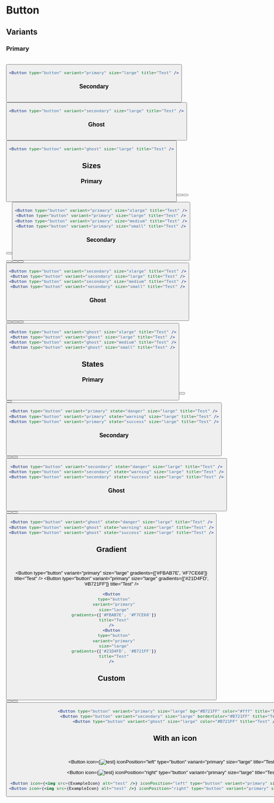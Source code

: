 
# Button

## Variants

### Primary

<br />

<Button type="button" variant="primary" size="large" title="Test" />

```jsx
<Button type="button" variant="primary" size="large" title="Test" />
```

### Secondary

<br />

<Button type="button" variant="secondary" size="large" title="Test" />

```jsx
<Button type="button" variant="secondary" size="large" title="Test" />
```

### Ghost

<br />

<Button type="button" variant="ghost" size="large" title="Test" />

```jsx
<Button type="button" variant="ghost" size="large" title="Test" />
```

## Sizes

### Primary

<br />

<Button type="button" variant="primary" size="xlarge" title="Test" /> <Button
  type="button"
  variant="primary"
  size="large"
  title="Test"
/> <Button type="button" variant="primary" size="medium" title="Test" /> <Button
  type="button"
  variant="primary"
  size="small"
  title="Test"
/>

```jsx
<Button type="button" variant="primary" size="xlarge" title="Test" />
<Button type="button" variant="primary" size="large" title="Test" />
<Button type="button" variant="primary" size="medium" title="Test" />
<Button type="button" variant="primary" size="small" title="Test" />
```

### Secondary

<br />

<Button type="button" variant="secondary" size="xlarge" title="Test" /> <Button
  type="button"
  variant="secondary"
  size="large"
  title="Test"
/> <Button type="button" variant="secondary" size="medium" title="Test" /> <Button
  type="button"
  variant="secondary"
  size="small"
  title="Test"
/>

```jsx
<Button type="button" variant="secondary" size="xlarge" title="Test" />
<Button type="button" variant="secondary" size="large" title="Test" />
<Button type="button" variant="secondary" size="medium" title="Test" />
<Button type="button" variant="secondary" size="small" title="Test" />
```

### Ghost

<br />

<Button type="button" variant="ghost" size="xlarge" title="Test" /> <Button
  type="button"
  variant="ghost"
  size="large"
  title="Test"
/> <Button type="button" variant="ghost" size="medium" title="Test" /> <Button
  type="button"
  variant="ghost"
  size="small"
  title="Test"
/>

```jsx
<Button type="button" variant="ghost" size="xlarge" title="Test" />
<Button type="button" variant="ghost" size="large" title="Test" />
<Button type="button" variant="ghost" size="medium" title="Test" />
<Button type="button" variant="ghost" size="small" title="Test" />
```

## States

### Primary

<br />

<Button
  type="button"
  variant="primary"
  size="large"
  state="danger"
  title="Test"
/> <Button
  type="button"
  variant="primary"
  size="large"
  state="warning"
  title="Test"
/> <Button
  type="button"
  variant="primary"
  size="large"
  state="success"
  title="Test"
/>

```jsx
<Button type="button" variant="primary" state="danger" size="large" title="Test" />
<Button type="button" variant="primary" state="warning" size="large" title="Test" />
<Button type="button" variant="primary" state="success" size="large" title="Test" />
```

### Secondary

<br />

<Button
  type="button"
  variant="secondary"
  size="large"
  state="danger"
  title="Test"
/> <Button
  type="button"
  variant="secondary"
  size="large"
  state="warning"
  title="Test"
/> <Button
  type="button"
  variant="secondary"
  size="large"
  state="success"
  title="Test"
/>

```jsx
<Button type="button" variant="secondary" state="danger" size="large" title="Test" />
<Button type="button" variant="secondary" state="warning" size="large" title="Test" />
<Button type="button" variant="secondary" state="success" size="large" title="Test" />
```

### Ghost

<br />

<Button
  type="button"
  variant="ghost"
  size="large"
  state="danger"
  title="Test"
/> <Button
  type="button"
  variant="ghost"
  size="large"
  state="warning"
  title="Test"
/> <Button
  type="button"
  variant="ghost"
  size="large"
  state="success"
  title="Test"
/>

```jsx
<Button type="button" variant="ghost" state="danger" size="large" title="Test" />
<Button type="button" variant="ghost" state="warning" size="large" title="Test" />
<Button type="button" variant="ghost" state="success" size="large" title="Test" />
```

## Gradient

<br />

<Button
  type="button"
  variant="primary"
  size="large"
  gradients={['#FBAB7E', '#F7CE68']}
  title="Test"
/> <Button
  type="button"
  variant="primary"
  size="large"
  gradients={['#21D4FD', '#B721FF']}
  title="Test"
/>

```jsx
<Button
  type="button"
  variant="primary"
  size="large"
  gradients={['#FBAB7E', '#F7CE68']}
  title="Test"
/>
<Button
  type="button"
  variant="primary"
  size="large"
  gradients={['#21D4FD', '#B721FF']}
  title="Test"
/>
```

## Custom

<br />

<Button
  type="button"
  variant="primary"
  size="large"
  title="Test"
  bg="#B721FF"
  color="#fff"
/> <Button
  type="button"
  variant="secondary"
  size="large"
  title="Test"
  borderColor="#B721FF"
/> <Button
  type="button"
  variant="ghost"
  size="large"
  title="Test"
  color="#B721FF"
/>

```jsx
<Button type="button" variant="primary" size="large" bg="#B721FF" color="#fff" title="Test" />
<Button type="button" variant="secondary" size="large" borderColor="#B721FF" title="Test" />
<Button type="button" variant="ghost" size="large" color="#B721FF" title="Test" />
```

## With an icon

<br />

<Button
  icon={<img src="/example.svg" alt="test" />}
  iconPosition="left"
  type="button"
  variant="primary"
  size="large"
  title="Test"
/>
<br />

<Button
  icon={<img src="/example.svg" alt="test" />}
  iconPosition="right"
  type="button"
  variant="primary"
  size="large"
  title="Test"
/>

```jsx
<Button icon={<img src={ExampleIcon} alt="test" />} iconPosition="left" type="button" variant="primary" size="large" title="Test" />
<Button icon={<img src={ExampleIcon} alt="test" />} iconPosition="right" type="button" variant="primary" size="large" title="Test" />
```
